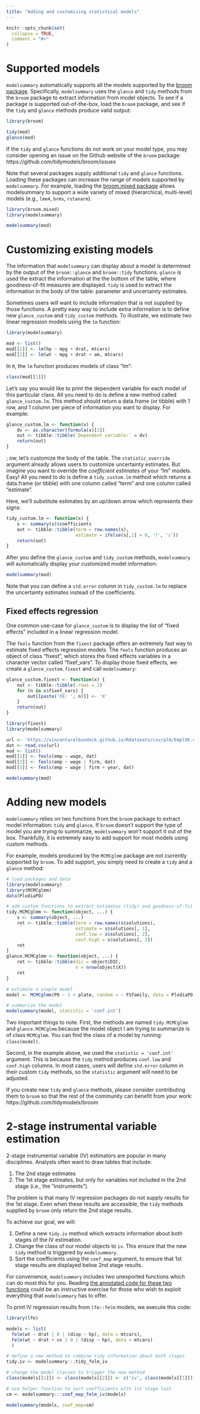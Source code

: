 ```yaml
---
title: "Adding and customizing statistical models"
---
```


```r
knitr::opts_chunk$set(
  collapse = TRUE,
  comment = "#>"
)
```

# Supported models

`modelsummary` automatically supports all the models supported by the [broom package](broom.tidymodels.org). Specifically, `modelsummary` uses the `glance` and `tidy` methods from the `broom` package to extract information from model objects. To see if a package is supported out-of-the-box, load the `broom` package, and see if the `tidy` and `glance` methods produce valid output:

```r
library(broom)

tidy(mod)
glance(mod)
```

If the `tidy` and `glance` functions do not work on your model type, you may consider opening an issue on the Github website of the `broom` package: https://github.com/tidymodels/broom/issues

Note that several packages supply additional `tidy` and `glance` functions. Loading these packages can increase the range of models supported by `modelsummary`. For example, loading the [broom.mixed package](https://github.com/bbolker/broom.mixed) allows modelsummary to support a wide variety of mixed (hierarchical, multi-level) models (e.g., `lme4`, `brms`, `rstanarm`).

```r
library(broom.mixed)
library(modelsummary)

modelsummary(mod)
```

# Customizing existing models

The information that `modelsummary` can display about a model is determined by the output of the `broom::glance` and `broom::tidy` functions. `glance` is used the extract the information at the the bottom of the table, where goodness-of-fit measures are displayed. `tidy` is used to extract the information in the body of the table: parameter and uncertainty estimates.

Sometimes users will want to include information that is not supplied by those functions. A pretty easy way to include extra information is to define new `glance_custom` and `tidy_custom` methods. To illustrate, we estimate two linear regression models using the `lm` function:

```r
library(modelsummary)

mod <- list()
mod[[1]] <- lm(hp ~ mpg + drat, mtcars)
mod[[2]] <- lm(wt ~ mpg + drat + am, mtcars)
```

In `R`, the `lm` function produces models of class "lm":

```r
class(mod[[1]])
```

Let's say you would like to print the dependent variable for each model of this particular class. All you need to do is define a new method called `glance_custom.lm`. This method should return a data.frame (or tibble) with 1 row, and 1 column per piece of information you want to display. For example:

```r
glance_custom.lm <- function(x) {
    dv <- as.character(formula(x)[2])
    out <- tibble::tibble(`Dependent variable:` = dv)
    return(out)
}
```

;
ow, let's customize the body of the table. The `statistic_override` argument already allows users to customize uncertainty estimates. But imagine you want to override the *coefficient estimates* of your "lm" models. Easy! All you need to do is define a `tidy_custom.lm` method which returns a data.frame (or tibble) with one column called "term" and one column called "estimate".

Here, we'll substitute estimates by an up/down arrow which represents their signs:

```r
tidy_custom.lm <- function(x) {
    s <- summary(x)$coefficients
    out <- tibble::tibble(term = row.names(s),
                          estimate = ifelse(s[,1] > 0, '⭡', '⭣'))
    return(out)
}
```

After you define the `glance_custom` and `tidy_custom` methods, `modelsummary` will automatically display your customized model information:

```r
modelsummary(mod)
```

Note that you can define a `std.error` column in `tidy_custom.lm` to replace the uncertainty estimates instead of the coefficients.

## Fixed effects regression

One common use-case for `glance_custom` is to display the list of "fixed effects" included in a linear regression model.  

The `feols` function from the `fixest` package offers an extremely fast way to estimate fixed effects regression models. The `feols` function produces an object of class "fixest", which stores the fixed effects variables in a character vector called "fixef_vars". To display those fixed effects, we create a `glance_custom.fixest` and call `modelsummary`:

```r
glance_custom.fixest <- function(x) {
    out <- tibble::tibble(.rows = 1)
    for (n in x$fixef_vars) {
        out[[paste('FE: ', n)]] <- 'X'
    }
    return(out)
}

library(fixest)
library(modelsummary)

url <- 'https://vincentarelbundock.github.io/Rdatasets/csv/plm/EmplUK.csv'
dat <- read.csv(url)
mod <- list()
mod[[1]] <- feols(emp ~ wage, dat)
mod[[2]] <- feols(emp ~ wage | firm, dat)
mod[[3]] <- feols(emp ~ wage | firm + year, dat)

modelsummary(mod)
```

# Adding new models

`modelsummary` relies on two functions from the `broom` package to extract model information: `tidy` and `glance`. If `broom` doesn't support the type of model you are trying to summarize, `modelsummary` won't support it out of the box. Thankfully, it is extremely easy to add support for most models using custom methods.

For example, models produced by the `MCMCglmm` package are not currently supported by `broom`. To add support, you simply need to create a `tidy` and a `glance` method:

```r
# load packages and data
library(modelsummary)
library(MCMCglmm)
data(PlodiaPO)

# add custom functions to extract estimates (tidy) and goodness-of-fit (glance) information
tidy.MCMCglmm <- function(object, ...) {
    s <- summary(object, ...)
    ret <- tibble::tibble(term = row.names(s$solutions),
                          estimate = s$solutions[, 1],
                          conf.low = s$solutions[, 2],
                          conf.high = s$solutions[, 3])
    ret
}
glance.MCMCglmm <- function(object, ...) {
    ret <- tibble::tibble(dic = object$DIC,
                          n = nrow(object$X))
    ret
}

# estimate a simple model
model <- MCMCglmm(PO ~ 1 + plate, random = ~ FSfamily, data = PlodiaPO, verbose=FALSE, pr=TRUE)

# summarize the model
modelsummary(model, statistic = 'conf.int')
```

Two important things to note. First, the methods are named `tidy.MCMCglmm` and `glance.MCMCglmm` because the model object I am trying to summarize is of class `MCMCglmm`. You can find the class of a model by running: `class(model)`.

Second, in the example above, we used the `statistic = 'conf.int'` argument. This is because the `tidy` method produces `conf.low` and `conf.high` columns. In most cases, users will define `std.error` column in their custom `tidy` methods, so the `statistic` argument will need to be adjusted.

If you create new `tidy` and `glance` methods, please consider contributing them to `broom` so that the rest of the community can benefit from your work: https://github.com/tidymodels/broom


# 2-stage instrumental variable estimation 

2-stage instrumental variable (IV) estimators are popular in many disciplines. Analysts often want to draw tables that include:

1. The 2nd stage estimates
2. The 1st stage estimates, but only for variables *not* included in the 2nd stage (i.e., the "instruments").

The problem is that many IV regression packages do not supply results for the 1st stage. Even when these results are accessible, the `tidy` methods supplied by `broom` only return the 2nd stage results.

To achieve our goal, we will:

1. Define a new `tidy.iv` method which extracts information about both stages of the IV estimation.
2. Change the class of our model objects to `iv`. This ensure that the new `tidy` method is triggered by `modelsummary`.
3. Sort the coefficients using the `coef_map` argument, to ensure that 1st stage results are displayed below 2nd stage results.

For convenience, `modelsummary` includes two unexported functions which can do most this for you. Reading [the annotated code for these two functions](https://github.com/vincentarelbundock/modelsummary/blob/master/R/convenience.R) could be an instructive exercise for those who wish to exploit everything that `modelsummary` has to offer.

To print IV regression results from `lfe::felm` models, we execute this code:

```r
library(lfe)

models <- list(
  felm(wt ~ drat | 0 | (disp ~ hp), data = mtcars),
  felm(wt ~ drat + vs | 0 | (disp ~ hp), data = mtcars)
  )

# define a new method to combine tidy information about both stages
tidy.iv <- modelsummary:::tidy_felm_iv

# change the model classes to trigger the new method
class(models[[1]]) <- class(models[[2]]) <- c('iv', class(models[[1]]))

# use helper function to sort coefficients with 1st stage last
cm <- modelsummary:::coef_map_felm_iv(models)

modelsummary(models, coef_map=cm)
```
